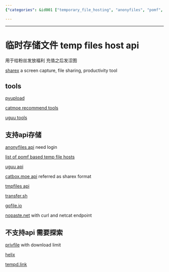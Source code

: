 ```yaml
---
{"categories": &id001 ["temporary_file_hosting", "anonyfiles", "pomf", "uguu_api", "catbox_moe", "tmpfiles", "transfer.sh"], "category": "File Hosting Services", "date": "2022-10-27 05:12:07", "description": "This article discusses temporary file hosting services like Anonyfiles, Pomf-based temp files, Uguu API, Catbox.Moe, TmpFiles, and Transfer.sh, which offer file storage for sharing purposes, fan rewards, and screenshot capturing. The article also highlights various supporting tools such as ShareX, PyUpload, Catmoe Recommend Tools, and Uguu Tools.", "tags": *id001, "title": "临时存储文件 Temp Fiiles Host Api"}

---
```


------

# 临时存储文件 temp files host api

用于给粉丝发放福利 充值之后发涩图

[sharex](https://getsharex.com) a screen capture, file sharing, productivity tool

## tools

[pyupload](https://github.com/yukinotenshi/pyupload)

[catmoe recommend tools](https://catbox.moe/tools.php)

[uguu tools](https://www.uguu.se/tools.html)

## 支持api存储

[anonyfiles api](https://anonfiles.com/docs/api) need login

[list of pomf based temp file hosts](https://status.uguu.se/clones.html)

[uguu api](https://www.uguu.se/tools.html)

[catbox.moe api](https://catbox.moe/sharexcode.txt) referred as sharex format

[tmpfiles api](https://tmpfiles.org/api)

[transfer.sh](https://transfer.sh)

[gofile.io](https://gofile.io/welcome)

[nopaste.net](https://nopaste.net/curl) with curl and netcat endpoint

## 不支持api 需要探索

[privfile](https://privfile.com) with download limit

[helix](https://helix.xanceegor.dev)

[tempd.link](https://tempd.link/tos)

